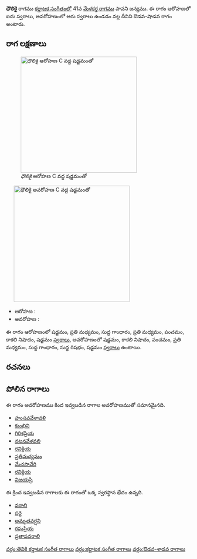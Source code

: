 {{Infobox ragam
	| name          	= ధౌలికై
	| synonym	    	= 
	| mela          	= 
	| chakra        	= 
	| janaka        	= 
	| type          	= ఔడవ-శాడవ
	| arohanam      	= {{svaraC|S|M2|G1|M2|P|N3|S'}} 
	| avarohanam    	= {{svaraC|S'|N3|P|M2|G1|R1|S}}
	| jeeva         	=
	| chhaya        	=
	| nyasa         	=
	| vishesha      	= 
	| equivalent  		= 
}}
{{కర్ణాటక సంగీత రాగాలు}}
'''ధౌలికై''' రాగము [[కర్ణాటక సంగీతం]]లో 41వ [[మేళకర్త రాగము]] పావని జన్యము.  ఈ రాగం ఆరోహణలో ఐదు స్వరాలు, అవరోహణంలో ఆరు స్వరాలు ఉండడం వల్ల దీనిని ఔడవ-షాడవ రాగం అంటారు.


==రాగ లక్షణాలు==
[[Image:dhaulikai_ar_kb2wiki.png|thumb|right|316px|''ధౌలికై'' ఆరోహణ C వద్ద షడ్జమంతో]]
	[[Image:dhaulikai_av_kb2wiki.png|thumb|right|316px|''ధౌలికై'' అవరోహణ C వద్ద షడ్జమంతో]]

* ఆరోహణ : {{svaraC|S|M2|G1|M2|P|N3|S'}} 
* అవరోహణ : {{svaraC|S'|N3|P|M2|G1|R1|S}}

ఈ రాగం ఆరోహణంలో షడ్జమం, ప్రతి మధ్యమం, సుద్ద  గాంధారం, ప్రతి మధ్యమం, పంచమం, కాకలి  నిషాదం, షడ్జమం [[స్వరాలు]], అవరోహణంలో షడ్జమం, కాకలి  నిషాదం, పంచమం, ప్రతి మధ్యమం, సుద్ద  గాంధారం, సుద్ద  రిషభం, షడ్జమం [[స్వరాలు]] ఉంటాయి.

==రచనలు==



==పోలిన రాగాలు==
ఈ రాగం అవరోహణము కింద ఇవ్వబడిన రాగాల అవరోహణముతో సమానమైనది.
* [[హంసవవేళావళి]]
* [[కుంభిని]]
* [[గిరిశప్రియ]]
* [[నటనవేళవలి]]
* [[రవిక్రియ]]
* [[ప్రతిమధ్యమం]]
* [[మేచసావేరి]]
* [[రవిక్రియ]]
* [[విజయష్రి]]

ఈ క్రింద ఇవ్వబడిన రాగాలకు ఈ రాగంతో ఒక్క స్వరస్థాన భేదం ఉన్నది.
* [[వరాలి]]
* [[పరై]]
* [[అమృతవర్షని]]
* [[రఘప్రియ]]
* [[ ప్రతాపవరాలి]]



[[వర్గం:తెవికి కర్ణాటక సంగీత రాగాలు]]
[[వర్గం:కర్ణాటక సంగీత రాగాలు]]
[[వర్గం:ఔడవ-శాడవ రాగాలు]]
